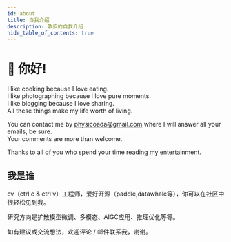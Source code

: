 ```yaml
---
id: about
title: 自我介绍
description: 散步的自我介绍
hide_table_of_contents: true
---
```



# 👋 你好!

I like cooking because I love eating.   
I like photographing because I love pure moments.   
I like blogging because I love sharing.   
All these things make my life worth of living.

You can contact me by physicoada@gmail.com where I will answer all your emails, be sure.    
Your comments are more than welcome.

Thanks to all of you who spend your time reading my entertainment.

## 我是谁      

cv（ctrl c & ctrl v）工程师，爱好开源（paddle,datawhale等），你可以在社区中很轻松见到我。

研究方向是扩散模型微调、多模态、AIGC应用、推理优化等等。

如有建议或交流想法，欢迎评论 / 邮件联系我，谢谢。